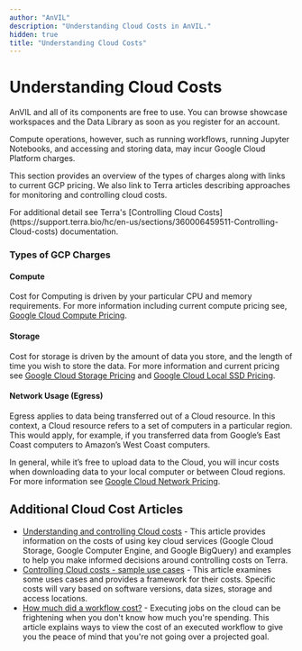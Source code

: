 ```yaml
---
author: "AnVIL"
description: "Understanding Cloud Costs in AnVIL."
hidden: true
title: "Understanding Cloud Costs"
---
```


# Understanding Cloud Costs

AnVIL and all of its components are free to use. You can browse showcase workspaces and the Data Library as soon as you register for an account.

Compute operations, however, such as running workflows, running Jupyter Notebooks, and accessing and storing data, may incur Google Cloud Platform charges.

This section provides an overview of the types of charges along with links to current GCP pricing. We also link to Terra articles describing approaches for monitoring and controlling cloud costs.

<Alert icon={false} severity="info">
  For additional detail see Terra's [Controlling Cloud
  Costs](https://support.terra.bio/hc/en-us/sections/360006459511-Controlling-Cloud-costs)
  documentation.
</Alert>

### Types of GCP Charges

#### Compute

Cost for Computing is driven by your particular CPU and memory requirements. For more information including current compute pricing see, [Google Cloud Compute Pricing](https://cloud.google.com/compute/all-pricing#top_of_page).

#### Storage

Cost for storage is driven by the amount of data you store, and the length of time you wish to store the data.
For more information and current pricing see [Google Cloud Storage Pricing](https://cloud.google.com/storage/pricing#storage-pricing) and [Google Cloud Local SSD Pricing](https://cloud.google.com/compute/all-pricing#localssdpricing).

#### Network Usage (Egress)

Egress applies to data being transferred out of a Cloud resource. In this context, a Cloud resource refers to a set of computers in a particular region. This would apply, for example, if you transferred data from Google’s East Coast computers to Amazon’s West Coast computers.

In general, while it’s free to upload data to the Cloud, you will incur costs when downloading data to your local computer or between Cloud regions. For more information see [Google Cloud Network Pricing](https://cloud.google.com/storage/pricing#network-egress).

## Additional Cloud Cost Articles

- [Understanding and controlling Cloud costs](https://support.terra.bio/hc/en-us/articles/360029748111-Understanding-and-controlling-Cloud-costs) - This article provides information on the costs of using key cloud services (Google Cloud Storage, Google Computer Engine, and Google BigQuery) and examples to help you make informed decisions around controlling costs on Terra.
- [Controlling Cloud costs - sample use cases](https://support.terra.bio/hc/en-us/articles/360029772212-Controlling-Cloud-costs-sample-use-cases) - This article examines some uses cases and provides a framework for their costs. Specific costs will vary based on software versions, data sizes, storage and access locations.
- [How much did a workflow cost?](https://support.terra.bio/hc/en-us/articles/360037862771-How-much-did-a-workflow-cost) - Executing jobs on the cloud can be frightening when you don't know how much you're spending. This article explains ways to view the cost of an executed workflow to give you the peace of mind that you're not going over a projected goal.

